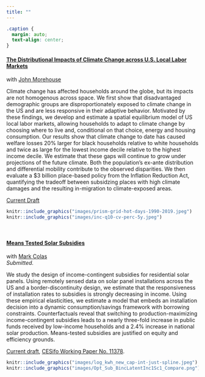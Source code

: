 ```yaml
---
title: ""
---
```


```css
.caption {
  margin: auto;
  text-align: center;
}
```


#### **[The Distributional Impacts of Climate Change across U.S. Local Labor Markets](papers/reynier-morehouse-climate-migration.pdf)**  
with [John Morehouse](https://www.johnmmorehouse.com/)  

Climate change has affected households around the globe, but its impacts are not homogenous across space. We first show that disadvantaged demographic groups are disproportionately exposed to climate change in the US and are less responsive in their adaptive behavior. Motivated by these findings, we develop and estimate a spatial equilibrium model of US local labor markets, allowing households to adapt to climate change by choosing where to live and, conditional on that choice, energy and housing consumption. Our results show that climate change to date has caused welfare losses 20\% larger for black households relative to white households and twice as large for the lowest income decile relative to the highest income decile. We estimate that these gaps will continue to grow under projections of the future climate. Both the population's ex-ante distribution and differential mobility contribute to the observed disparities. We then evaluate a \$3 billion place-based policy from the Inflation Reduction Act, quantifying the tradeoff between subsidzing places with high climate damages and the resulting in-migration to climate-exposed areas.   

[Current Draft](papers/reynier-morehouse-climate-migration.pdf)

```r
knitr::include_graphics("images/prism-grid-hot-days-1990-2019.jpeg")
knitr::include_graphics("images/inc-q10-cv-perc-5y.jpeg")
```

<br>

#### [**Means Tested Solar Subsidies**](papers/colas-reynier-income-solar.pdf)  
with [Mark Colas](https://sites.google.com/site/markyaucolas/home)  
*Submitted.*

We study the design of income-contingent subsidies for residential solar panels. Using remotely sensed data on solar panel installations across the US and a border-discontinuity design, we estimate that the responsiveness of installation rates to subsidies is strongly decreasing in income. Using these empirical elasticities, we estimate a model that embeds an  installation decision into a dynamic consumption/savings framework with borrowing constraints. Counterfactuals reveal that switching to production-maximizing income-contingent subsidies leads to a nearly three-fold increase in public funds received by low-income households and a 2.4% increase in national solar production. Means-tested subsidies are justified on equity and efficiency grounds.

[Current draft](papers/colas-reynier-income-solar.pdf), [CESifo Working Paper No. 11378](https://www.cesifo.org/node/83083).

```r
knitr::include_graphics("images/log_kwh_new_cap-int-just-spline.jpeg")
knitr::include_graphics("images/Opt_Sub_BincLatentInc1Sc1_Compare.png")

```


<br>

